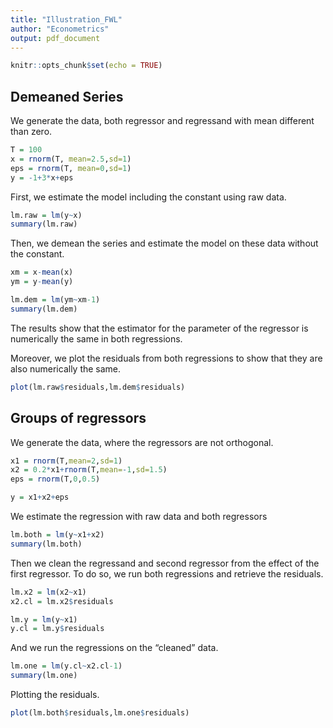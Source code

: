 ```yaml
---
title: "Illustration_FWL"
author: "Econometrics"
output: pdf_document
---
```


```r
knitr::opts_chunk$set(echo = TRUE)
```

## Demeaned Series

We generate the data, both regressor and regressand with mean different than zero.

```r
T = 100
x = rnorm(T, mean=2.5,sd=1)
eps = rnorm(T, mean=0,sd=1)
y = -1+3*x+eps
```

First, we estimate the model including the constant using raw data.

```r
lm.raw = lm(y~x)
summary(lm.raw)
```

Then, we demean the series and estimate the model on these data without the constant.

```r
xm = x-mean(x)
ym = y-mean(y)

lm.dem = lm(ym~xm-1)
summary(lm.dem)
```

The results show that the estimator for the parameter of the regressor is numerically the same in both regressions.

Moreover, we plot the residuals from both regressions to show that they are also numerically the same.

```r
plot(lm.raw$residuals,lm.dem$residuals)
```

## Groups of regressors

We generate the data, where the regressors are not orthogonal.

```r
x1 = rnorm(T,mean=2,sd=1)
x2 = 0.2*x1+rnorm(T,mean=-1,sd=1.5)
eps = rnorm(T,0,0.5)

y = x1+x2+eps
```

We estimate the regression with raw data and both regressors

```r
lm.both = lm(y~x1+x2)
summary(lm.both)
```

Then we clean the regressand and second regressor from the effect of the first regressor. To do so, we run both regressions and retrieve the residuals.

```r
lm.x2 = lm(x2~x1)
x2.cl = lm.x2$residuals

lm.y = lm(y~x1)
y.cl = lm.y$residuals
```

And we run the regressions on the "cleaned" data.

```r
lm.one = lm(y.cl~x2.cl-1)
summary(lm.one)
```

Plotting the residuals.

```r
plot(lm.both$residuals,lm.one$residuals)
```

